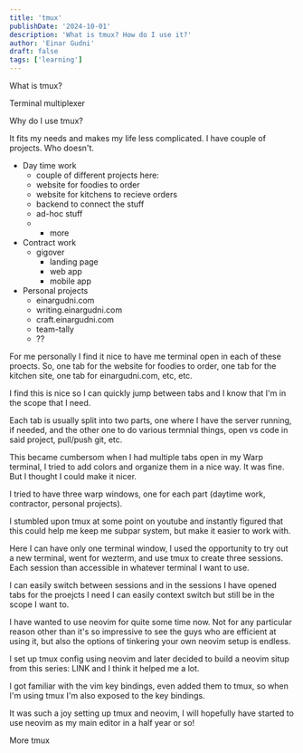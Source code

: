 ```yaml
---
title: 'tmux'
publishDate: '2024-10-01'
description: 'What is tmux? How do I use it?'
author: 'Einar Gudni'
draft: false
tags: ['learning']
---
```


<SubHeading>
  What is tmux?
</SubHeading>

Terminal multiplexer


<SubHeading>
  Why do I use tmux?
</SubHeading>

It fits my needs and makes my life less complicated.
I have couple of projects. Who doesn't.

- Day time work
  - couple of different projects here:
  - website for foodies to order
  - website for kitchens to recieve orders
  - backend to connect the stuff
  - ad-hoc stuff
  - + more
- Contract work
  - gigover
    - landing page
    - web app
    - mobile app
- Personal projects
  - einargudni.com
  - writing.einargudni.com
  - craft.einargudni.com
  - team-tally
  - ??

For me personally I find it nice to have me terminal open in each of these proects. So, one tab for the website for foodies to order, one tab for the kitchen site, one tab for einargudni.com, etc, etc.

I find this is nice so I can quickly jump between tabs and I know that I'm in the scope that I need.

Each tab is usually split into two parts, one where I have the server running, if needed, and the other one to do various termnial things, open vs code in said project, pull/push git, etc.

This became cumbersom when I had multiple tabs open in my Warp terminal, I tried to add colors and organize them in a nice way. It was fine. But I thought I could make it nicer.

I tried to have three warp windows, one for each part (daytime work, contractor, personal projects).

I stumbled upon tmux at some point on youtube and instantly figured that this could help me keep me subpar system, but make it easier to work with.

Here I can have only one terminal window, I used the opportunity to try out a new terminal, went for wezterm, and use tmux to create three sessions. Each session than accessible in whatever terminal I want to use.

I can easily switch between sessions and in the sessions I have opened tabs for the proejcts I need I can easily context switch but still be in the scope I want to.

I have wanted to use neovim for quite some time now. Not for any particular reason other than it's so impressive to see the guys who are efficient at using it, but also the options of tinkering your own neovim setup is endless.

I set up tmux config using neovim and later decided to build a neovim situp from this series: LINK and I think it helped me a lot.

I got familiar with the vim key bindings, even added them to tmux, so when I'm using tmux I'm also exposed to the key bindings.

It was such a joy setting up tmux and neovim, I will hopefully have started to use neovim as my main editor in a half year or so!

<SubHeading>
  More tmux
</SubHeading>
